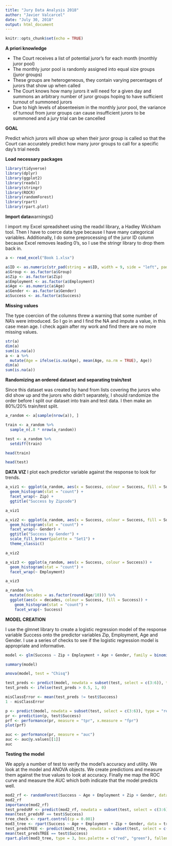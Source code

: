 ---
title: "Jury Data Analysis 2018"
author: "Javier Valcarcel"
date: "July 30, 2018"
output: html_document
---

```{r setup, include=FALSE}
knitr::opts_chunk$set(echo = TRUE)
```
**A priori knowledge**

* The Court receives a list of potential juror's for each month (monthly juror pool)  
* The monthly juror pool is randomly assigned into equal size groups (juror groups)  
* These groups are heterogeneous, they contain varying percentages of jurors that show up when called
* The Court knows how many jurors it will need for a given day and summons an arbitrary number of juror groups hoping to have sufficient turnout of summoned jurors  
* Due to high levels of absenteeism in the monthly juror pool, the variance of turnout from juror groups can cause insufficient jurors to be summoned and a jury trial can be cancelled

**GOAL**


Predict which jurors will show up when their juror group is called so that the Court can accurately predict how many juror groups to call for a specific day's trial needs


**Load necessary packages**
```{r message = FALSE, warning = FALSE}
library(tidyverse)
library(dplyr)
library(ggplot2)
library(readxl)
library(stringr)
library(ROCR)
library(randomForest)
library(rpart)
library(rpart.plot)
```
**Import data**warnings()

I import my Excel spreadsheet using the readxl library, a Hadley Wickham tool. Then I have to coerce data type because I have many categorical variables. Additionally, I do some preprocessing of the juror ID column because Excel removes leading 0's, so I use the stringr library to drop them back in.

```{r}
a <- read_excel("Book 1.xlsx")

a$ID <- as.numeric(str_pad(string = a$ID, width = 9, side = "left", pad = "0"))
a$Group <- as.factor(a$Group)
a$Zip <- as.factor(a$Zip)
a$Employment <- as.factor(a$Employment)
a$Age <- as.numeric(a$Age)
a$Gender <- as.factor(a$Gender)
a$Success <- as.factor(a$Success)
```
**Missing values**

The type coercion of the columns threw a warning that some number of NA's were introduced. So I go in and I find the NA and impute a value, in this case mean age. I check again after my work and find there are no more missing values.

```{r warning = FALSE}
str(a)
dim(a)
sum(is.na(a))
a <- a %>%
  mutate(Age = ifelse(is.na(Age), mean(Age, na.rm = TRUE), Age))
dim(a)
sum(is.na(a))
```
**Randomizing an ordered dataset and separating train/test**

Since this dataset was created by hand from lists covering the jurors who did show up and the jurors who didn't separately, I should randomize the order before I split our dataset into train and test data. I then make an 80%/20% train/test split.

```{r}
a_random <- a[sample(nrow(a)), ]

train <- a_random %>%
  sample_n(.8 * nrow(a_random))

test <- a_random %>%
  setdiff(train)

head(train)

head(test)
```
**DATA VIZ**
I plot each predictor variable against the response to look for trends.
```{r echo = FALSE}
a_viz1 <- ggplot(a_random, aes(x = Success, colour = Success, fill = Success)) +
  geom_histogram(stat = "count") +
  facet_wrap(~ Zip) +
  ggtitle("Success by Zipcode")

a_viz1

a_viz2 <- ggplot(a_random, aes(x = Success, colour = Success, fill = Success)) + 
  geom_histogram(stat = "count") +
  facet_wrap(~ Gender) +
  ggtitle("Success by Gender") +
  scale_fill_brewer(palette = "Set1") +
  theme_classic()

a_viz2

a_viz3 <- ggplot(a_random, aes(x = Success, colour = Success)) +
  geom_histogram(stat = "count") +
  facet_wrap(~ Employment)

a_viz3

a_random %>%
  mutate(decades = as.factor(round(Age/10))) %>%
  ggplot(aes(x = decades, colour = Success, fill = Success)) +
    geom_histogram(stat = "count") +
    facet_wrap(~ Success)
```
**MODEL CREATION**

I use the glmnet library to create a logistic regression model of the response variable Success onto the predictor variables Zip, Employment, Age and Gender. I use a series of checks to see if the logistic regression model is appropriate and informative.

```{r}
model <- glm(Success ~ Zip + Employment + Age + Gender, family = binomial(link = "logit"), data = train)

summary(model)

anova(model, test = "Chisq")

test_preds <- predict(model, newdata = subset(test, select = c(3:6)), type = "response")
test_preds <- ifelse(test_preds > 0.5, 1, 0)

misClassError <- mean(test_preds != test$Success)
1 - misClassError

p <- predict(model, newdata = subset(test, select = c(3:6)), type = "response")
pr <- prediction(p, test$Success)
prf <- performance(pr, measure = "tpr", x.measure = "fpr")
plot(prf)

auc <- performance(pr, measure = "auc")
auc <- auc@y.values[[1]]
auc
```
**Testing the model**

We apply a number of test to verify the model's accuracy and utility. We look at the model and ANOVA objects. We create predictions and measure them against the true values to look at accuracy. Finally me map the ROC curve and measure the AUC which both indicate that the model predicts well.

```{r}
mod2_rf <- randomForest(Success ~ Age + Employment + Zip + Gender, data = train)
mod2_rf
importance(mod2_rf)
test_predsRF <- predict(mod2_rf, newdata = subset(test, select = c(3:6)), type = "response")
mean(test_predsRF == test$Success)
tree_check <- rpart.control(cp = 0.001)
mod3_tree <- rpart(Success ~ Age + Employment + Zip + Gender, data = train, method = "class", control = tree_check)
test_predsTREE <- predict(mod3_tree, newdata = subset(test, select = c(3:6)), type = "class")
mean(test_predsTREE == test$Success)
rpart.plot(mod3_tree, type = 3, box.palette = c("red", "green"), fallen.leaves = TRUE)
```

